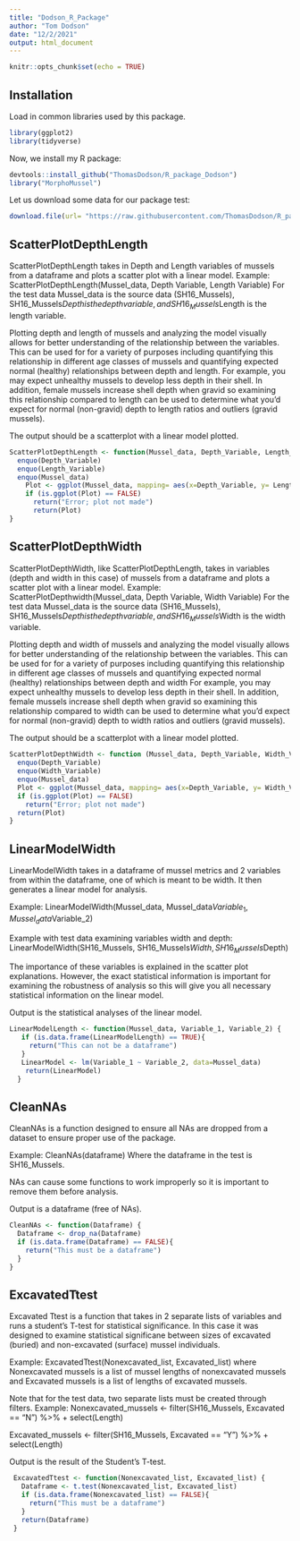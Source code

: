 ```yaml
---
title: "Dodson_R_Package"
author: "Tom Dodson"
date: "12/2/2021"
output: html_document
---
```


```r
knitr::opts_chunk$set(echo = TRUE)
```

## Installation

Load in common libraries used by this package.

```r
library(ggplot2)
library(tidyverse)
```

Now, we install my R package:

```r
devtools::install_github("ThomasDodson/R_package_Dodson")
library("MorphoMussel")
```


Let us download some data for our package test:

```r
download.file(url= "https://raw.githubusercontent.com/ThomasDodson/R_package_Dodson/master/data/SH16_Mussels.csv", destfile = "data/SH_Mussels.csv")
```


## ScatterPlotDepthLength

ScatterPlotDepthLength takes in Depth and Length variables of mussels from a dataframe and plots a scatter plot with a linear model. Example: ScatterPlotDepthLength(Mussel_data, Depth Variable, Length Variable)
For the test data Mussel_data is the source data (SH16_Mussels), SH16_Mussels$Depth is the depth variable, and SH16_Mussels$Length is the length variable.  

Plotting depth and length of mussels and analyzing the model visually allows for better understanding of the relationship between the variables. This can be used for for a variety of purposes including quantifying this relationship in different age classes of mussels and quantifying expected normal (healthy) relationships between depth and length. For example, you may expect unhealthy mussels to develop less depth in their shell. In addition, female mussels increase shell depth when gravid so examining this relationship compared to length can be used to determine what you'd expect for normal (non-gravid) depth to length ratios and outliers (gravid mussels).

The output should be a scatterplot with a linear model plotted. 
```r
ScatterPlotDepthLength <- function(Mussel_data, Depth_Variable, Length_Variable){
  enquo(Depth_Variable)
  enquo(Length_Variable)
  enquo(Mussel_data)
    Plot <- ggplot(Mussel_data, mapping= aes(x=Depth_Variable, y= Length_Variable)) + geom_point() + geom_smooth(method = "lm", color= "navy", size=0.5, fill="deeppink4") + labs(x="X_axis_label", y= "Y_axis_label", title= "Title")
    if (is.ggplot(Plot) == FALSE)
      return("Error; plot not made")
      return(Plot)
}
```

## ScatterPlotDepthWidth

ScatterPlotDepthWidth, like ScatterPlotDepthLength, takes in variables (depth and width in this case) of mussels from a dataframe and plots a scatter plot with a linear model. Example: ScatterPlotDepthwidth(Mussel_data, Depth Variable, Width Variable)
For the test data Mussel_data is the source data (SH16_Mussels), SH16_Mussels$Depth is the depth variable, and SH16_Mussels$Width is the width variable.  

Plotting depth and width of mussels and analyzing the model visually allows for better understanding of the relationship between the variables. This can be used for for a variety of purposes including quantifying this relationship in different age classes of mussels and quantifying expected normal (healthy) relationships between depth and width For example, you may expect unhealthy mussels to develop less depth in their shell. In addition, female mussels increase shell depth when gravid so examining this relationship compared to width can be used to determine what you'd expect for normal (non-gravid) depth to width ratios and outliers (gravid mussels).

The output should be a scatterplot with a linear model plotted.

```r
ScatterPlotDepthWidth <- function (Mussel_data, Depth_Variable, Width_Variable){
  enquo(Depth_Variable)
  enquo(Width_Variable)
  enquo(Mussel_data)
  Plot <- ggplot(Mussel_data, mapping= aes(x=Depth_Variable, y= Width_Variable)) + geom_point() + geom_smooth(method = "lm", color= "navy", size=0.5, fill="deeppink4")
  if (is.ggplot(Plot) == FALSE)
    return("Error; plot not made")
  return(Plot)
}
```
## LinearModelWidth 
LinearModelWidth takes in a dataframe of mussel metrics and 2 variables from within the dataframe, one of which is meant to be width. It then generates a linear model for analysis.

Example: LinearModelWidth(Mussel_data, Mussel_data$Variable_1, Mussel_data$Variable_2)

Example with test data examining variables width and depth:
LinearModelWidth(SH16_Mussels, SH16_Mussels$Width, SH16_Mussels$Depth)

The importance of these variables is explained in the scatter plot explanations. However, the exact statistical information is important for examining the robustness of analysis so this will give you all necessary statistical information on the linear model. 

Output is the statistical analyses of the linear model. 

```r
LinearModelLength <- function(Mussel_data, Variable_1, Variable_2) {
   if (is.data.frame(LinearModelLength) == TRUE){
     return("This can not be a dataframe")
   }
   LinearModel <- lm(Variable_1 ~ Variable_2, data=Mussel_data)
    return(LinearModel)
  }
```

## CleanNAs

CleanNAs is a function designed to ensure all NAs are dropped from a dataset to ensure proper use of the package. 

Example: CleanNAs(dataframe)
Where the dataframe in the test is SH16_Mussels.

NAs can cause some functions to work improperly so it is important to remove them before analysis. 

Output is a dataframe (free of NAs).

```r
CleanNAs <- function(Dataframe) {
  Dataframe <- drop_na(Dataframe)
  if (is.data.frame(Dataframe) == FALSE){
    return("This must be a dataframe")
  }
}
```

## ExcavatedTtest

Excavated Ttest is a function that takes in 2 separate lists of variables and runs a student's T-test for statistical significance. In this case it was designed to examine statistical significane between sizes of excavated (buried) and non-excavated (surface) mussel individuals. 

Example: ExcavatedTtest(Nonexcavated_list, Excavated_list) where Nonexcavated mussels is a list of mussel lengths of nonexcavated mussels and Excavated mussels is a list of lengths of excavated mussels. 

Note that for the test data, two separate lists must be created through filters. 
Example:
Nonexcavated_mussels <- filter(SH16_Mussels, Excavated == "N") %>% 
 + select(Length)
 
Excavated_mussels <- filter(SH16_Mussels, Excavated == "Y") %>% 
 + select(Length)
 
Output is the result of the Student's T-test. 

```r
 ExcavatedTtest <- function(Nonexcavated_list, Excavated_list) {
   Dataframe <- t.test(Nonexcavated_list, Excavated_list)
   if (is.data.frame(Nonexcavated_list) == FALSE){
     return("This must be a dataframe")
   }
   return(Dataframe)
 }
```

